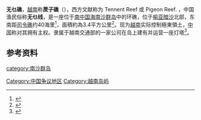 {{Infobox Disputed Islands
| plural = yes
| name             = 无乜礁
| image name       = Tennent Reef (Pigeon Reef), Spratly Islands.png
| image caption    = 
| image size       = 
| locator map      = {{Location map+|Spratly Islands|float=center|width=300|caption=无乜礁的位置 
|places=
{{location map~ |Spratly Islands|marksize=6 |lat=8.866667 |long=114.65
|label='''无乜礁
''' |position=bottom}}
}}
| map_custom       = yes
| native name      = Đá Tiên Nữ
| native name link = 
| other_names         = Tennent Reef 
| location         = [[南海|南海]]
| coordinates      = {{Coord|8|52|00|N|114|39|0|E|display=inline}}
| archipelago      = [[南沙群岛|南沙群岛]]
| total islands    = 
| major islands    = 
| area             =3.4平方公里
| length           =
| width            =
| coastline        =
| highest mount    =
| elevation        = 
| country = {{VNM}}
| country admin divisions title = 縣
| country admin divisions = [[慶和省|慶和省]][[長沙島縣|長沙島縣]]
| country claim = {{PRC}}
| country claim divisions title = 地級市
| country claim divisions = [[海南省|海南省]][[三沙市|三沙市]]
| country 1 claim = {{ROC}}
| country 1 claim divisions title = 直轄市
| country 1 claim divisions = [[高雄市|高雄市]][[旗津區|旗津區]]
| country 2 claim = {{PHL}}
| country 2 claim divisions title = 市
| country 2 claim divisions = [[巴拉望省|巴拉望省]][[卡拉揚市|卡拉揚市]]
| population       = 
| population as of = 
| density          = 
| ethnic groups    = 
| additional info  =
}}
'''无乜礁'''，[[越南|越南]]称'''蔗子礁'''（{{vie|v=Đá Tiên Nữ|hn=蒞臨女}}），西方文献称为 Tennent Reef 或 Pigeon Reef. ，中国渔民俗称'''无乜线'''，是一座位于[[南中国海|南中国海]][[南沙群岛|南沙群岛]]中的环礁，位于[[榆亚暗沙|榆亚暗沙]]北部，东南距[[司令礁|司令礁]]约40海里<ref>{{Cite web |url=http://www.nansha.org.cn/islandsdatabase/3/220_wumie_jiao.html |title=南沙群岛在线 |access-date=2011-06-19 |archive-date=2020-09-28 |archive-url=https://web.archive.org/web/20200928192328/https://www.nansha.org.cn/islandsdatabase/3/220_wumie_jiao.html |dead-url=no }}</ref>，面積約為3.4平方公里<ref>{{Cite journal|title=A Geographical Description of the Spratly Islands and an Account of Hydrographic Surveys Amongst Those Islands|author=David Hancox, Victor Prescott|url=https://www.dur.ac.uk/ibru/publications/download/?id=229|journal=Maritime Briefing|issue=6|doi=|others=|year=1995|volume=1|page=12|pmid=|access-date=2018-08-01|archive-date=2018-02-18|archive-url=https://web.archive.org/web/20180218210954/https://www.dur.ac.uk/ibru/publications/download/?id=229|dead-url=no}}</ref>。现为[[越南|越南]]实际控制極東領土，[[中国|中国]]称对其拥有主权。隶属于越南交通部的一家公司在岛上建有并运营一座灯塔<ref>{{Cite web|url= https://thediplomat.com/2016/05/south-china-sea-who-claims-what-in-the-spratlys/|title= South China Sea: Who Occupies What in the Spratlys?|author= Alexander L. Vuving|work= The Diplomat|date= 2016-05-06|access-date= 2021-04-09|archive-date= 2021-03-23|archive-url= https://web.archive.org/web/20210323184820/https://thediplomat.com/2016/05/south-china-sea-who-claims-what-in-the-spratlys/|dead-url= no}}</ref>。

==参考资料==
{{reflist}}

{{有争议的地区小作品}}
{{South China Sea Islands}}

[[Category:中国争议地区|Category:中国争议地区]]
[[Category:越南岛屿|Category:越南岛屿]]
[[category:南沙群岛|category:南沙群岛]]